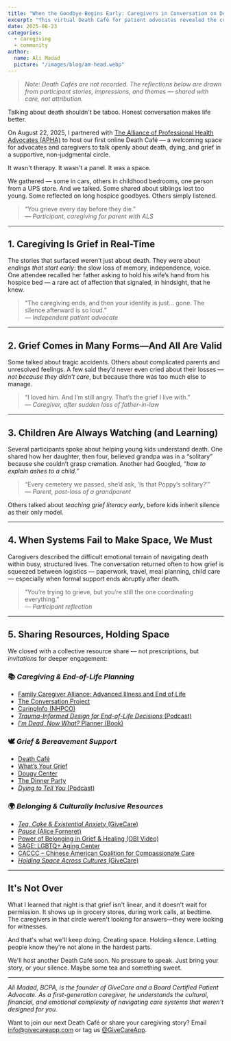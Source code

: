 ```yaml
---
title: "When the Goodbye Begins Early: Caregivers in Conversation on Death and Loss"
excerpt: "This virtual Death Café for patient advocates revealed the complex, often unspoken ways caregivers experience grief — before, during, and long after the final goodbye."
date: 2025-08-23
categories:
  - caregiving
  - community
author:
  name: Ali Madad
  picture: "/images/blog/am-head.webp"
---
```


> *Note: Death Cafés are not recorded. The reflections below are drawn from participant stories, impressions, and themes — shared with care, not attribution.*

Talking about death shouldn't be taboo. Honest conversation makes life better.

On August 22, 2025, I partnered with [The Alliance of Professional Health Advocates (APHA)](https://aphadvocates.org/) to host our first online Death Café — a welcoming space for advocates and caregivers to talk openly about death, dying, and grief in a supportive, non-judgmental circle.

It wasn't therapy. It wasn't a panel. It was a space.

We gathered — some in cars, others in childhood bedrooms, one person from a UPS store. And we talked. Some shared about siblings lost too young. Some reflected on long hospice goodbyes. Others simply listened.

> “You grieve every day before they die.”  
> — *Participant, caregiving for parent with ALS*

---

## 1. Caregiving Is Grief in Real-Time

The stories that surfaced weren’t just about death. They were about *endings that start early*: the slow loss of memory, independence, voice. One attendee recalled her father asking to hold his wife’s hand from his hospice bed — a rare act of affection that signaled, in hindsight, that he knew.

> “The caregiving ends, and then your identity is just... gone. The silence afterward is so loud.”  
> — *Independent patient advocate*

---

## 2. Grief Comes in Many Forms—And All Are Valid

Some talked about tragic accidents. Others about complicated parents and unresolved feelings. A few said they’d never even cried about their losses — *not because they didn’t care*, but because there was too much else to manage.

> “I loved him. And I’m still angry. That’s the grief I live with.”  
> — *Caregiver, after sudden loss of father-in-law*

---

## 3. Children Are Always Watching (and Learning)

Several participants spoke about helping young kids understand death. One shared how her daughter, then four, believed grandpa was in a “solitary” because she couldn’t grasp cremation. Another had Googled, *“how to explain ashes to a child.”*

> “Every cemetery we passed, she’d ask, ‘Is that Poppy’s solitary?’”  
> — *Parent, post-loss of a grandparent*

Others talked about *teaching grief literacy early*, before kids inherit silence as their only model.

---

## 4. When Systems Fail to Make Space, We Must

Caregivers described the difficult emotional terrain of navigating death within busy, structured lives. The conversation returned often to how grief is squeezed between logistics — paperwork, travel, meal planning, child care — especially when formal support ends abruptly after death.

> “You’re trying to grieve, but you’re still the one coordinating everything.”  
> — *Participant reflection*

---

## 5. Sharing Resources, Holding Space

We closed with a collective resource share — not prescriptions, but *invitations* for deeper engagement:

### 📚 *Caregiving & End-of-Life Planning*  
- [Family Caregiver Alliance: Advanced Illness and End of Life](https://www.caregiver.org/caregiver-resources/caring-for-another/advanced-illness-and-end-of-life/?via=caregiver-resources,caring-for-another)  
- [The Conversation Project](https://theconversationproject.org/)  
- [CaringInfo (NHPCO)](https://www.caringinfo.org/)  
- [*Trauma-Informed Design for End-of-Life Decisions* (Podcast)](https://codesigncollaborative.org/077-trauma-informed-design/)  
- [*I’m Dead, Now What?* Planner (Book)](https://www.amazon.com/Im-Dead-Now-What-Organizer/dp/1441317996)

### 🕊️ *Grief & Bereavement Support*  
- [Death Café](https://deathcafe.com/)  
- [What’s Your Grief](https://whatsyourgrief.com/)  
- [Dougy Center](https://www.dougy.org/)  
- [The Dinner Party](https://www.thedinnerparty.org/)  
- [*Dying to Tell You* (Podcast)](https://dttypodcast.com/)

### 🌍 *Belonging & Culturally Inclusive Resources*  
- [*Tea, Cake & Existential Anxiety* (GiveCare)](https://www.givecareapp.com/words/tea-and-cake)  
- [*Pause* (Alice Forneret)](https://www.timetopause.org/)  
- [Power of Belonging in Grief & Healing (OBI Video)](https://belonging.berkeley.edu/power-belonging-supporting-move-loss-and-grief-healing-resilience-and-recovery)  
- [SAGE: LGBTQ+ Aging Center](https://www.sageusa.org/)  
- [CACCC – Chinese American Coalition for Compassionate Care](https://caccc-usa.org/)  
- [*Holding Space Across Cultures* (GiveCare)](https://www.givecareapp.com/words/holding-space)

---

## It's Not Over

What I learned that night is that grief isn't linear, and it doesn't wait for permission. It shows up in grocery stores, during work calls, at bedtime. The caregivers in that circle weren't looking for answers—they were looking for witnesses.

And that's what we'll keep doing. Creating space. Holding silence. Letting people know they're not alone in the hardest parts.

We'll host another Death Café soon. No pressure to speak. Just bring your story, or your silence. Maybe some tea and something sweet.

---

*Ali Madad, BCPA, is the founder of GiveCare and a Board Certified Patient Advocate. As a first-generation caregiver, he understands the cultural, financial, and emotional complexity of navigating care systems that weren't designed for you.*

Want to join our next Death Café or share your caregiving story? Email [info@givecareapp.com](mailto:info@givecareapp.com) or tag us [@GiveCareApp](https://instagram.com/givecareapp).